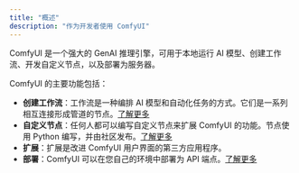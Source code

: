 ```yaml
---
title: "概述"
description: "作为开发者使用 ComfyUI"
---
```


ComfyUI 是一个强大的 GenAI 推理引擎，可用于本地运行 AI 模型、创建工作流、开发自定义节点，以及部署为服务器。

ComfyUI 的主要功能包括：

- **创建工作流**：工作流是一种编排 AI 模型和自动化任务的方式。它们是一系列相互连接形成管道的节点。[了解更多](/zh-CN/essentials/core-concepts/workflow)
- **自定义节点**：任何人都可以编写自定义节点来扩展 ComfyUI 的功能。节点使用 Python 编写，并由社区发布。[了解更多](/zh-CN/essentials/core-concepts/nodes)
- **扩展**：扩展是改进 ComfyUI 用户界面的第三方应用程序。
- **部署**：ComfyUI 可以在您自己的环境中部署为 API 端点。[了解更多](/zh-CN/essentials/comfyui-server/comms_overview)
